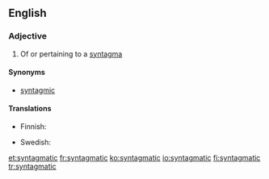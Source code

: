==English==

===Adjective===
{{en-adj}}

# Of or pertaining to a [[syntagma]]

====Synonyms====
* [[syntagmic]]

====Translations====
{{trans-top|of a syntagma}}
* Finnish: {{t+|fi|syntagmaattinen}}
{{trans-mid}}
* Swedish: {{t|sv|syntagmatisk}}
{{trans-bottom}}

[[et:syntagmatic]]
[[fr:syntagmatic]]
[[ko:syntagmatic]]
[[io:syntagmatic]]
[[fi:syntagmatic]]
[[tr:syntagmatic]]